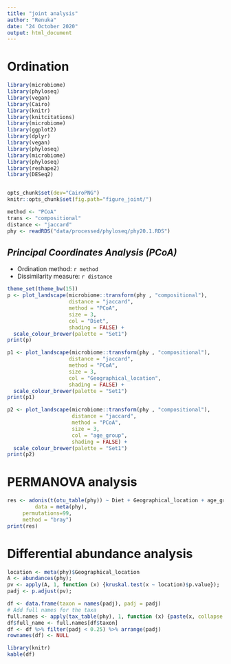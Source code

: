 ```yaml
---
title: "joint analysis"
author: "Renuka"
date: "24 October 2020"
output: html_document
---
```



# Ordination

```r
library(microbiome)
library(phyloseq)
library(vegan)
library(Cairo)
library(knitr)
library(knitcitations)
library(microbiome)
library(ggplot2)
library(dplyr)
library(vegan)
library(phyloseq)
library(microbiome)
library(phyloseq)
library(reshape2)
library(DESeq2)


opts_chunk$set(dev="CairoPNG")
knitr::opts_chunk$set(fig.path="figure_joint/")

method <- "PCoA"
trans <- "compositional"
distance <- "jaccard"
phy <- readRDS("data/processed/phyloseq/phy20.1.RDS")
```

## *Principal Coordinates Analysis (PCoA)*

* Ordination method: `r method`
* Dissimilarity measure: `r distance`

```r
theme_set(theme_bw(15))
p <- plot_landscape(microbiome::transform(phy , "compositional"),
                    distance = "jaccard",
                    method = "PCoA",
                    size = 3,
                    col = "Diet",
                    shading = FALSE) +
  scale_colour_brewer(palette = "Set1")		    
print(p)

p1 <- plot_landscape(microbiome::transform(phy , "compositional"),
                    distance = "jaccard",
                    method = "PCoA",
                    size = 3,
                    col = "Geographical_location",
                    shading = FALSE) +
  scale_colour_brewer(palette = "Set1")		    
print(p1)

p2 <- plot_landscape(microbiome::transform(phy , "compositional"),
                     distance = "jaccard",
                     method = "PCoA",
                     size = 3,
                     col = "age_group",
                     shading = FALSE) +
  scale_colour_brewer(palette = "Set1")		    
print(p2)
```

# PERMANOVA analysis

```r
res <- adonis(t(otu_table(phy)) ~ Diet + Geographical_location + age_group,
         data = meta(phy),
	 permutations=99,
	 method = "bray")
print(res)
```

# Differential abundance analysis

```r
location <- meta(phy)$Geographical_location
A <- abundances(phy);
pv <- apply(A, 1, function (x) {kruskal.test(x ~ location)$p.value});
padj <- p.adjust(pv);

df <- data.frame(taxon = names(padj), padj = padj)
# Add full names for the taxa
full.names <- apply(tax_table(phy), 1, function (x) {paste(x, collapse = "_")})
df$full_name <- full.names[df$taxon]
df <- df %>% filter(padj < 0.25) %>% arrange(padj)
rownames(df) <- NULL

library(knitr)
kable(df)
```

